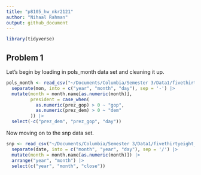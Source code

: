 ```yaml
---
title: "p8105_hw_nkr2121"
author: "Nihaal Rahman"
output: github_document
---
```


```r
library(tidyverse)
```

## Problem 1

Let's begin by loading in pols_month data set and cleaning it up. 

```r
pols_month <- read_csv("~/Documents/Columbia/Semester 3/Data1/fivethirtyeight_datasets/pols-month.csv") |> 
  separate(mon, into = c("year", "month", "day"), sep = '-') |> 
  mutate(month = month.name[as.numeric(month)],
         president = case_when(
           as.numeric(prez_gop) > 0 ~ "gop",
           as.numeric(prez_dem) > 0 ~ "dem"
         )) |> 
  select(-c("prez_dem", "prez_gop", "day"))
```

Now moving on to the snp data set.  

```r
snp <- read_csv("~/Documents/Columbia/Semester 3/Data1/fivethirtyeight_datasets/snp.csv") |> 
  separate(date, into = c("month", "year", "day"), sep = '/') |> 
  mutate(month = month.name[as.numeric(month)]) |> 
  arrange("year", "month") |> 
  select(c("year", "month", "close"))
```

